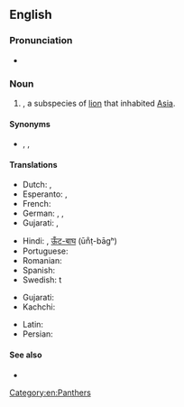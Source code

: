 ==English==

{{wikipedia|Asiatic lion}}
{{wikispecies|Panthera leo persica}}

===Pronunciation===
* {{IPA|/ˈeɪʒən ˈlaɪən/|lang=en}}

===Noun===
{{en-noun}}

# {{taxlink|Panthera leo persica|subspecies|noshow=1}}, a subspecies of [[lion]] that inhabited [[Asia]].

====Synonyms====
* {{vern|Asiatic lion}}, {{vern|Indian lion}}, {{taxlink|Felis leo persicus|subspecies|noshow=1}}

====Translations====
{{trans-top|species of lion that inhabited Asia}}
* Dutch: {{t|nl|Perzische leeuw|m}}, {{t|nl|Aziatische leeuw|m}}
* Esperanto: {{t|eo|persa leono}}, {{t|eo|azia leono}}
* French: {{t|fr|lion d'Asie|m}}
* German: {{t|de|persischer Löwe|m}}, {{t|de|asiatischer Löwe|m}}, {{t|de|indischer Löwe|m}}
* Gujarati: {{t|gu|sinh}}, {{t|gu|sawaj}}
{{trans-mid}}
* Hindi: {{t+|hi|शेर|tr=šer}}, [[ऊँट-बाघ]] (ūn̐ṭ-bāgʰ) <!-- (literally: camel tiger) -->
* Portuguese: {{t|pt|leão asiático|m}}
* Romanian: {{t|ro|leu asiatic|m}}
* Spanish: {{t|es|león de Asia|m}}
* Swedish: {{t+|sv|asiatisk}}t {{t+|sv|lejon|n}}
{{trans-bottom}}

{{checktrans-top}}
* Gujarati: {{t-check|gu|hawaj}}
* Kachchi: {{t-check|kfr|hawaj}}
{{trans-mid}}
* Latin: {{t-check|la|Panthera leo persica}}
* Persian: {{t+check|fa|شیر|tr=shir}}
{{trans-bottom}}

====See also====
* {{projectlink|wikipedia|Lion}}

[[Category:en:Panthers]]
